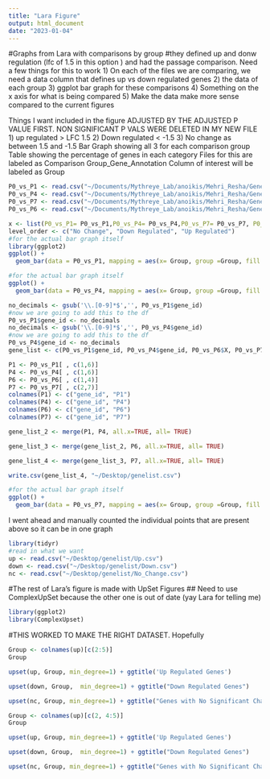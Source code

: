 ```yaml
---
title: "Lara Figure"
output: html_document
date: "2023-01-04"
---
```

#Graphs from Lara with comparisons by group
#they defined up and donw regulation (lfc of 1.5 in this option ) and had the passage comparison.
Need a few things for this to work 
1) On each of the files we are comparing, we need a data column that defines up vs down regulated genes
2) the data of each group 
3) ggplot bar graph for these comparisons 
4) Something on the x axis for what is being compared
5) Make the data make more sense compared to the current figures 

Things I want included in the figure 
ADJUSTED BY THE ADJUSTED P VALUE FIRST. NON SIGNIFICANT P VALS WERE DELETED IN MY NEW FILE 
1) up regulated > LFC 1.5 
2) Down regulated < -1.5 
3) No change as between 1.5 and -1.5 
Bar Graph showing all 3 for each comparison group 
Table showing the percentage of genes in each category 
Files for this are labeled as Comparison Group_Gene_Annotation
Column of interest will be labeled as Group
```r
P0_vs_P1 <- read.csv("~/Documents/Mythreye_Lab/anoikis/Mehri_Resha/Gene comparison/P1_vs_P0_Gene_Annotation.csv")
P0_vs_P4 <- read.csv("~/Documents/Mythreye_Lab/anoikis/Mehri_Resha/Gene comparison/P4_vs_P0_Gene_Annotation.csv")
P0_vs_P7 <- read.csv("~/Documents/Mythreye_Lab/anoikis/Mehri_Resha/Gene comparison/P7_vs_P0_Gene_Annotation.csv")
P0_vs_P6 <- read.csv("~/Documents/Mythreye_Lab/anoikis/Mehri_Resha/Gene comparison/P6_vs_P0_Gene_Annotation.csv")
```

```r
x <- list(P0_vs_P1= P0_vs_P1,P0_vs_P4= P0_vs_P4,P0_vs_P7= P0_vs_P7, P0_vs_P6= P0_vs_P6)
level_order <- c("No Change", "Down Regulated", "Up Regulated")
#for the actual bar graph itself 
library(ggplot2)
ggplot() +
  geom_bar(data = P0_vs_P1, mapping = aes(x= Group, group =Group, fill = Group), position = "dodge") + xlab("P0 vs P1") + ylab("Total Number of Genes")  
```

```r
#for the actual bar graph itself 
ggplot() +
  geom_bar(data = P0_vs_P4, mapping = aes(x= Group, group =Group, fill = Group), position = "dodge") + xlab("P0 vs P4") + ylab("Total Number of Genes") 
```
```r
no_decimals <- gsub('\\.[0-9]*$','', P0_vs_P1$gene_id)
#now we are going to add this to the df 
P0_vs_P1$gene_id <- no_decimals
no_decimals <- gsub('\\.[0-9]*$','', P0_vs_P4$gene_id)
#now we are going to add this to the df 
P0_vs_P4$gene_id <- no_decimals
gene_list <- c(P0_vs_P1$gene_id, P0_vs_P4$gene_id, P0_vs_P6$X, P0_vs_P7$x)
```

```r
P1 <- P0_vs_P1[ , c(1,6)]
P4 <- P0_vs_P4[ , c(1,6)]
P6 <- P0_vs_P6[ , c(1,4)]
P7 <- P0_vs_P7[ , c(2,7)]
colnames(P1) <- c("gene_id", "P1")
colnames(P4) <- c("gene_id", "P4")
colnames(P6) <- c("gene_id", "P6")
colnames(P7) <- c("gene_id", "P7")
```

```r
gene_list_2 <- merge(P1, P4, all.x=TRUE, all= TRUE)
```

```r
gene_list_3 <- merge(gene_list_2, P6, all.x=TRUE, all= TRUE)
```

```r
gene_list_4 <- merge(gene_list_3, P7, all.x=TRUE, all= TRUE)
```

```r
write.csv(gene_list_4, "~/Desktop/genelist.csv")
```

```r
#for the actual bar graph itself 
ggplot() +
  geom_bar(data = P0_vs_P7, mapping = aes(x= Group, group =Group, fill = Group), position = "dodge") + xlab("P0 vs P7") + ylab("Total Number of Genes") 
```

I went ahead and manually counted the individual points that are present above so it can be in one graph 
```r
library(tidyr)
#read in what we want 
up <- read.csv("~/Desktop/genelist/Up.csv")
down <- read.csv("~/Desktop/genelist/Down.csv")
nc <- read.csv("~/Desktop/genelist/No_Change.csv")
```

#The rest of Lara's figure is made with UpSet Figures 
## Need to use ComplexUpSet because the other one is out of date (yay Lara for telling me)
```r
library(ggplot2)
library(ComplexUpset)
```

#THIS WORKED TO MAKE THE RIGHT DATASET. Hopefully 
```r
Group <- colnames(up)[c(2:5)]
Group
```

```r
upset(up, Group, min_degree=1) + ggtitle('Up Regulated Genes') 
```

```r
upset(down, Group,  min_degree=1) + ggtitle("Down Regulated Genes")
```

```r
upset(nc, Group, min_degree=1) + ggtitle("Genes with No Significant Change")
```

```r
Group <- colnames(up)[c(2, 4:5)]
Group
```

```r
upset(up, Group, min_degree=1) + ggtitle('Up Regulated Genes') 
```

```r
upset(down, Group,  min_degree=1) + ggtitle("Down Regulated Genes")
```
```r
upset(nc, Group, min_degree=1) + ggtitle("Genes with No Significant Change")
```